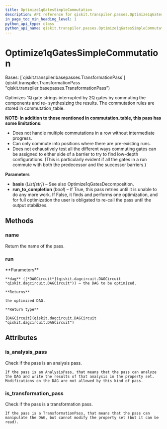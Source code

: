 ```yaml
---
title: Optimize1qGatesSimpleCommutation
description: API reference for qiskit.transpiler.passes.Optimize1qGatesSimpleCommutation
in_page_toc_min_heading_level: 1
python_api_type: class
python_api_name: qiskit.transpiler.passes.Optimize1qGatesSimpleCommutation
---
```


# Optimize1qGatesSimpleCommutation

<Class id="qiskit.transpiler.passes.Optimize1qGatesSimpleCommutation" github="https://github.com/qiskit/qiskit/tree/stable/0.23/qiskit/transpiler/passes/optimization/optimize_1q_commutation.py" signature="Optimize1qGatesSimpleCommutation(*args, **kwargs)">
  Bases: [`qiskit.transpiler.basepasses.TransformationPass`](qiskit.transpiler.TransformationPass "qiskit.transpiler.basepasses.TransformationPass")

  Optimizes 1Q gate strings interrupted by 2Q gates by commuting the components and re- synthesizing the results. The commutation rules are stored in commutation\_table.

  **NOTE: In addition to those mentioned in commutation\_table, this pass has some limitations:**

  *   Does not handle multiple commutations in a row without intermediate progress.
  *   Can only commute into positions where there are pre-existing runs.
  *   Does not exhaustively test all the different ways commuting gates can be assigned to either side of a barrier to try to find low-depth configurations. (This is particularly evident if all the gates in a run commute with both the predecessor and the successor barriers.)

  **Parameters**

  *   **basis** (*List\[str]*) – See also Optimize1qGatesDecomposition.
  *   **run\_to\_completion** (*bool*) – If True, this pass retries until it is unable to do any more work. If False, it finds and performs one optimization, and for full optimization the user is obligated to re-call the pass until the output stabilizes.

  ## Methods

  ### name

  <Function id="qiskit.transpiler.passes.Optimize1qGatesSimpleCommutation.name" name="name" signature="Optimize1qGatesSimpleCommutation.name()">
    Return the name of the pass.
  </Function>

  ### run

  <Function id="qiskit.transpiler.passes.Optimize1qGatesSimpleCommutation.run" name="run" signature="Optimize1qGatesSimpleCommutation.run(dag)">
    **Parameters**

    **dag** ([*DAGCircuit*](qiskit.dagcircuit.DAGCircuit "qiskit.dagcircuit.DAGCircuit")) – the DAG to be optimized.

    **Returns**

    the optimized DAG.

    **Return type**

    [DAGCircuit](qiskit.dagcircuit.DAGCircuit "qiskit.dagcircuit.DAGCircuit")
  </Function>

  ## Attributes

  ### is\_analysis\_pass

  <Attribute id="qiskit.transpiler.passes.Optimize1qGatesSimpleCommutation.is_analysis_pass" name="is_analysis_pass">
    Check if the pass is an analysis pass.

    If the pass is an AnalysisPass, that means that the pass can analyze the DAG and write the results of that analysis in the property set. Modifications on the DAG are not allowed by this kind of pass.
  </Attribute>

  ### is\_transformation\_pass

  <Attribute id="qiskit.transpiler.passes.Optimize1qGatesSimpleCommutation.is_transformation_pass" name="is_transformation_pass">
    Check if the pass is a transformation pass.

    If the pass is a TransformationPass, that means that the pass can manipulate the DAG, but cannot modify the property set (but it can be read).
  </Attribute>
</Class>

